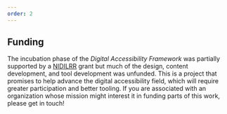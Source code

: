 ```yaml
---
order: 2
---
```


## Funding

The incubation phase of the _Digital Accessibility Framework_ was partially supported by a [NIDILRR](https://acl.gov/about-acl/about-national-institute-disability-independent-living-and-rehabilitation-research) grant but much of the design, content development, and tool development was unfunded. This is a project that promises to help advance the digital accessibility field, which will require greater participation and better tooling. If you are associated with an organization whose mission might interest it in funding parts of this work, please get in touch!
